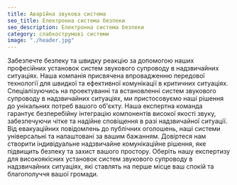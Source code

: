 ```yaml
---
title: Аварійна звукова система
seo_title: Електронна система безпеки
seo_description: Електронна система безпеки
category: слабкострумові системи
image: "./header.jpg"
---
```

Забезпечте безпеку та швидку реакцію за допомогою наших професійних установок систем звукового супроводу в надзвичайних ситуаціях. Наша компанія присвячена впровадженню передової технології для швидкої та ефективної комунікації в критичних ситуаціях. Спеціалізуючись на проектуванні та встановленні систем звукового супроводу в надзвичайних ситуаціях, ми пристосовуємо наші рішення до унікальних потреб вашого об'єкту. Наша експертна команда гарантує безперебійну інтеграцію компонентів високої якості звуку, забезпечуючи чітке та надійне сповіщення в разі надзвичайної ситуації. Від евакуаційних повідомлень до публічних оголошень, наші системи універсальні та налаштовані за вашим бажанням. Довіртеся нам створити індивідуальне надзвичайне комунікаційне рішення, яке підвищить безпеку та захист вашого простору. Оберіть нашу експертизу для високоякісних установок систем звукового супроводу в надзвичайних ситуаціях, які ставлять на перше місце ваш спокій та благополуччя вашої громади.